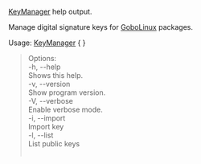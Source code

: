 [[KeyManager]] help output.

Manage digital signature keys for [[GoboLinux]] packages.

Usage: [[KeyManager]] { <key_file> }
<blockquote>
Options: <br/>
-h, --help <br/>
Shows this help. <br/>
-v, --version <br/>
Show program version. <br/>
-V, --verbose <br/>
Enable verbose mode. <br/>
-i, --import <br/>
Import key <br/>
-l, --list <br/>
List public keys <br/>
 <br/>
</blockquote>

{{Reference}}
